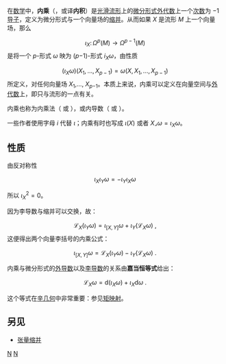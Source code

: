 {{dablink|本文介绍外代数中的运算，另见[[内积|内积]]。}}

在[[数学|数学]]中，'''内乘'''（{{lang|en|interior product}}，或译'''内积'''）是[[光滑流形|光滑流形]]上的[[微分形式|微分形式]][[外代数|外代数]]上一个[[分次代数|次数]]为 −1 [[导子|导子]]，定义为微分形式与一个向量场的[[张量缩并|缩并]]。从而如果 ''X'' 是流形 ''M'' 上一个向量场，那么

:<math>\iota_X\colon \Omega^p(M) \to \Omega^{p-1}(M)</math>
是将一个 ''p''-形式 ''ω'' 映为 (''p''−1)-形式 ''i''<sub>''X''</sub>''ω''，由性质 
:<math>( \iota_X\omega )(X_1,\ldots,X_{p-1})=\omega(X,X_1,\ldots,X_{p-1})</math>
所定义，对任何向量场 ''X''<sub>1</sub>,..., ''X''<sub>''p''−1</sub>。本质上来说，内乘可以定义在向量空间与[[外代数|外代数]]上，即只与流形的一点有关。

内乘也称为内乘法（{{lang|en|interior}} 或 {{lang|en|inner multiplication}}），或内导数（{{lang|en|inner derivative}} 或 {{lang|en|derivation}}）。

一些作者使用字母 <math>i</math> 代替 <math>\iota</math>；内乘有时也写成 <math>\iota(X)</math> 或者 <math>X \lrcorner \omega = \iota_X\omega </math>。

==性质==

由反对称性

:<math> \iota_X \iota_Y \omega = - \iota_Y \iota_X \omega </math>

所以 <math> \iota_X^2 = 0 </math>。

因为李导数与缩并可以交换，故：
:<math>\mathcal L_X (\iota_Y\omega)=\iota_{[X,Y]}\omega+\iota_Y (\mathcal L_X\omega)\ ,</math>
这便得出两个向量李括号的内乘公式：
:<math>\iota_{[X,Y]}\omega=\mathcal L_X (\iota_Y\omega)-\iota_Y (\mathcal L_X\omega)\ .</math>

内乘与微分形式的[[外导数|外导数]]以及[[李导数|李导数]]的关系由'''嘉当恒等式'''给出：

:<math> \mathcal L_X\omega = \mathrm d (\iota_X \omega) + \iota_X \mathrm d\omega \ .</math>

这个等式在[[辛几何|辛几何]]中非常重要：参见[[矩映射|矩映射]]。

==另见==
* [[张量缩并|张量缩并]]

{{数学小作品}}

[[Category:微分形式|N]]
[[Category:多重线性代数|N]]